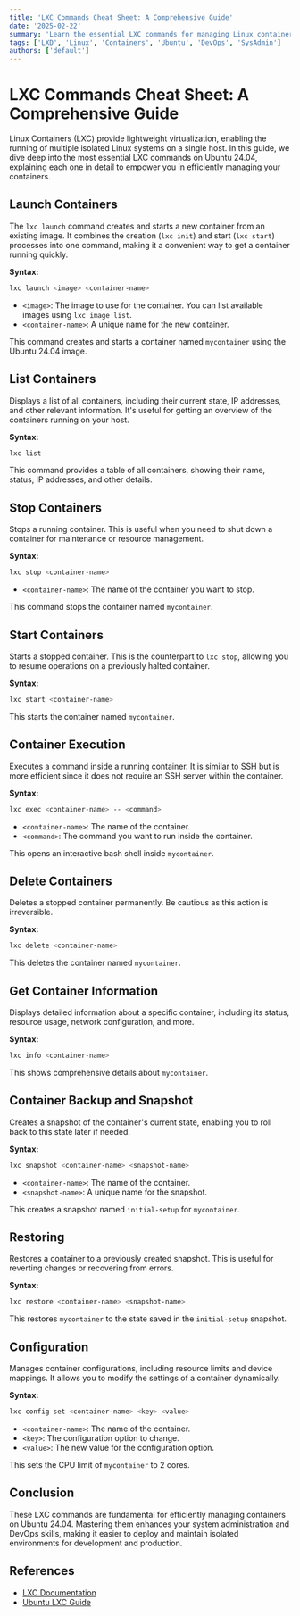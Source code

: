 ```yaml
---
title: 'LXC Commands Cheat Sheet: A Comprehensive Guide'
date: '2025-02-22'
summary: 'Learn the essential LXC commands for managing Linux containers'
tags: ['LXD', 'Linux', 'Containers', 'Ubuntu', 'DevOps', 'SysAdmin']
authors: ['default']
---
```


# **LXC Commands Cheat Sheet: A Comprehensive Guide**

Linux Containers (LXC) provide lightweight virtualization, enabling the running of multiple isolated Linux systems on a single host. In this guide, we dive deep 
into the most essential LXC commands on Ubuntu 24.04, explaining each one in detail to empower you in efficiently managing your containers.

## **Launch Containers**

The `lxc launch` command creates and starts a new container from an existing image. It combines the creation (`lxc init`) and start (`lxc start`) processes into 
one command, making it a convenient way to get a container running quickly.

**Syntax:**

```bash
lxc launch <image> <container-name>
```

- `<image>`: The image to use for the container. You can list available images using `lxc image list`.
- `<container-name>`: A unique name for the new container.

This command creates and starts a container named `mycontainer` using the Ubuntu 24.04 image.

## **List Containers**

Displays a list of all containers, including their current state, IP addresses, and other relevant information. It's useful for getting an overview 
of the containers running on your host.

**Syntax:**

```bash
lxc list
```

This command provides a table of all containers, showing their name, status, IP addresses, and other details.

## **Stop Containers**

Stops a running container. This is useful when you need to shut down a container for maintenance or resource management.

**Syntax:**
```bash
lxc stop <container-name>
```
- `<container-name>`: The name of the container you want to stop.

This command stops the container named `mycontainer`.

## **Start Containers**

Starts a stopped container. This is the counterpart to `lxc stop`, allowing you to resume operations on a previously halted container.

**Syntax:**
```bash
lxc start <container-name>
```

This starts the container named `mycontainer`.

## **Container Execution**

Executes a command inside a running container. It is similar to SSH but is more efficient since it does not require an SSH server within the container.

**Syntax:**
```bash
lxc exec <container-name> -- <command>
```

- `<container-name>`: The name of the container.
- `<command>`: The command you want to run inside the container.

This opens an interactive bash shell inside `mycontainer`.

## **Delete Containers**

Deletes a stopped container permanently. Be cautious as this action is irreversible.

**Syntax:**
```bash
lxc delete <container-name>
```

This deletes the container named `mycontainer`.

## **Get Container Information**

Displays detailed information about a specific container, including its status, resource usage, network configuration, and more.

**Syntax:**
```bash
lxc info <container-name>
```

This shows comprehensive details about `mycontainer`.

## **Container Backup and Snapshot**

Creates a snapshot of the container's current state, enabling you to roll back to this state later if needed.

**Syntax:**
```bash
lxc snapshot <container-name> <snapshot-name>
```

- `<container-name>`: The name of the container.
- `<snapshot-name>`: A unique name for the snapshot.

This creates a snapshot named `initial-setup` for `mycontainer`.

## **Restoring**

Restores a container to a previously created snapshot. This is useful for reverting changes or recovering from errors.

**Syntax:**
```bash
lxc restore <container-name> <snapshot-name>
```

This restores `mycontainer` to the state saved in the `initial-setup` snapshot.

## **Configuration**

Manages container configurations, including resource limits and device mappings. It allows you to modify the settings of a container dynamically.

**Syntax:**
```bash
lxc config set <container-name> <key> <value>
```

- `<container-name>`: The name of the container.
- `<key>`: The configuration option to change.
- `<value>`: The new value for the configuration option.

This sets the CPU limit of `mycontainer` to 2 cores.

## Conclusion

These LXC commands are fundamental for efficiently managing containers on Ubuntu 24.04. Mastering them enhances your system administration and 
DevOps skills, making it easier to deploy and maintain isolated environments for development and production.

## References
- [LXC Documentation](https://linuxcontainers.org/lxc/introduction/)
- [Ubuntu LXC Guide](https://help.ubuntu.com/community/LXC)